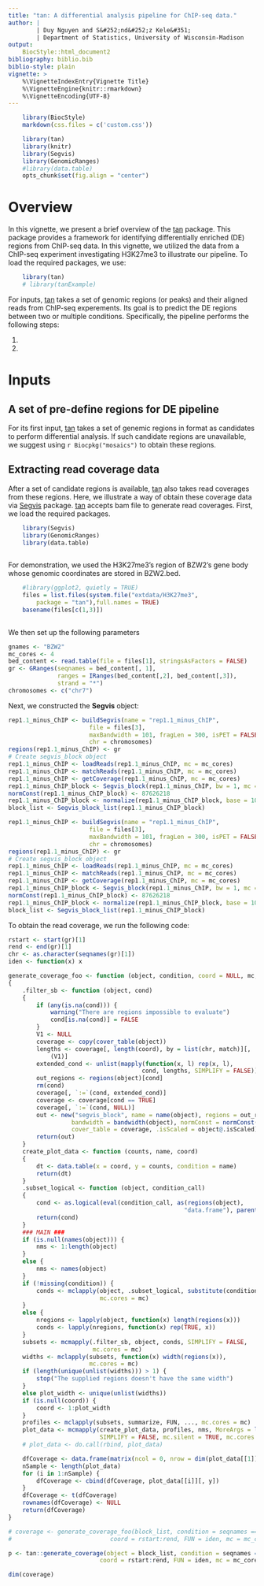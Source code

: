 ```yaml
---
title: "tan: A differential analysis pipeline for ChIP-seq data."
author: |
        | Duy Nguyen and S&#252;nd&#252;z Kele&#351;
        | Department of Statistics, University of Wisconsin-Madison
output: 
    BiocStyle::html_document2
bibliography: biblio.bib    
biblio-style: plain
vignette: >
    %\VignetteIndexEntry{Vignette Title}
    %\VignetteEngine{knitr::rmarkdown}
    %\VignetteEncoding{UTF-8}  
---
```


<meta http-equiv="content-type" content="text/html;charset=utf-8" />

```r

    library(BiocStyle)
    markdown(css.files = c('custom.css'))

```

```r
    library(tan)
    library(knitr)
    library(Segvis)
    library(GenomicRanges)
    #library(data.table)
    opts_chunk$set(fig.align = "center")

```    
# Overview

In this vignette, we present a brief overview of the [tan](https://github.com/duydnguyen/tan/) package. This package provides a framework for identifying differentially enriched (DE) regions from ChIP-seq data. In this vignette, we utilized the data from a ChIP-seq experiment investigating H3K27me3 to illustrate our pipeline. To load the required packages, we use:

```r

    library(tan)
    # library(tanExample)

```

For inputs, [tan](https://github.com/duydnguyen/tan/) takes a set of genomic regions (or peaks) and their aligned reads from ChIP-seq experements. Its goal is to predict the DE regions between two or multiple conditions. Specifically, the pipeline performs the following steps:

1.
2. 

# Inputs

## A set of pre-define regions for DE pipeline
For its first input, [tan](https://github.com/duydnguyen/tan/) takes a set of genemic regions in \code{BED} format as candidates to perform differential analysis. If such candidate regions are unavailable, we suggest using `r Biocpkg("mosaics")` to obtain these regions.

## Extracting read coverage data 
After a set of candidate regions is available, [tan](https://github.com/duydnguyen/tan/) also takes read coverages from these regions. Here, we illustrate a way of obtain these coverage data via [Segvis](https://github.com/duydnguyen/tan-coverage) package. [tan](https://github.com/duydnguyen/tan/) accepts bam file to generate read coverages. First, we load the required packages.

```r
    library(Segvis)
    library(GenomicRanges)
    library(data.table)
    
```   

For demonstration, we used the H3K27me3's region of BZW2's gene body whose genomic coordinates are stored in BZW2.bed.

```r
    #library(ggplot2, quietly = TRUE)
    files = list.files(system.file("extdata/H3K27me3",
        package = "tan"),full.names = TRUE)
    basename(files[c(1,3)])
  
```

We then set up the following parameters 


```r
gnames <- "BZW2"
mc_cores <- 4
bed_content <- read.table(file = files[1], stringsAsFactors = FALSE)
gr <- GRanges(seqnames = bed_content[, 1],
              ranges = IRanges(bed_content[,2], bed_content[,3]), 
              strand = "*")
chromosomes <- c("chr7")

```

Next, we constructed the **Segvis** object:


```r
rep1.1_minus_ChIP <- buildSegvis(name = "rep1.1_minus_ChIP",
                       file = files[3],
                       maxBandwidth = 101, fragLen = 300, isPET = FALSE,
                       chr = chromosomes)
regions(rep1.1_minus_ChIP) <- gr
# Create segvis_block object
rep1.1_minus_ChIP <- loadReads(rep1.1_minus_ChIP, mc = mc_cores)
rep1.1_minus_ChIP <- matchReads(rep1.1_minus_ChIP, mc = mc_cores)
rep1.1_minus_ChIP <- getCoverage(rep1.1_minus_ChIP, mc = mc_cores)
rep1.1_minus_ChIP_block <- Segvis_block(rep1.1_minus_ChIP, bw = 1, mc = mc_cores)
normConst(rep1.1_minus_ChIP_block) <- 87626218
rep1.1_minus_ChIP_block <- normalize(rep1.1_minus_ChIP_block, base = 10^8)
block_list <- Segvis_block_list(rep1.1_minus_ChIP_block)

```

```r
rep1.1_minus_ChIP <- buildSegvis(name = "rep1.1_minus_ChIP",
                       file = files[3],
                       maxBandwidth = 101, fragLen = 300, isPET = FALSE,
                       chr = chromosomes)
regions(rep1.1_minus_ChIP) <- gr
# Create segvis_block object
rep1.1_minus_ChIP <- loadReads(rep1.1_minus_ChIP, mc = mc_cores)
rep1.1_minus_ChIP <- matchReads(rep1.1_minus_ChIP, mc = mc_cores)
rep1.1_minus_ChIP <- getCoverage(rep1.1_minus_ChIP, mc = mc_cores)
rep1.1_minus_ChIP_block <- Segvis_block(rep1.1_minus_ChIP, bw = 1, mc = mc_cores)
normConst(rep1.1_minus_ChIP_block) <- 87626218
rep1.1_minus_ChIP_block <- normalize(rep1.1_minus_ChIP_block, base = 10^8)
block_list <- Segvis_block_list(rep1.1_minus_ChIP_block)
```   

To obtain the read coverage, we run the following code:

```r
rstart <- start(gr)[1]
rend <- end(gr)[1]
chr <- as.character(seqnames(gr)[1])
iden <- function(x) x

generate_coverage_foo <- function (object, condition, coord = NULL, mc, FUN, ...)
{
    .filter_sb <- function (object, cond)
    {
        if (any(is.na(cond))) {
            warning("There are regions impossible to evaluate")
            cond[is.na(cond)] = FALSE
        }
        V1 <- NULL
        coverage <- copy(cover_table(object))
        lengths <- coverage[, length(coord), by = list(chr, match)][,
            (V1)]
        extended_cond <- unlist(mapply(function(x, l) rep(x, l),
                                      cond, lengths, SIMPLIFY = FALSE))
        out_regions <- regions(object)[cond]
        rm(cond)
        coverage[, `:=`(cond, extended_cond)]
        coverage <- coverage[cond == TRUE]
        coverage[, `:=`(cond, NULL)]
        out <- new("segvis_block", name = name(object), regions = out_regions,
                  bandwidth = bandwidth(object), normConst = normConst(object),
                  cover_table = coverage, .isScaled = object@.isScaled)
        return(out)
    }
    create_plot_data <- function (counts, name, coord)
    {
        dt <- data.table(x = coord, y = counts, condition = name)
        return(dt)
    }
    .subset_logical <- function (object, condition_call)
    {
        cond <- as.logical(eval(condition_call, as(regions(object),
                                                  "data.frame"), parent.frame()))
        return(cond)
    }
    ### MAIN ###
    if (is.null(names(object))) {
        nms <- 1:length(object)
    }
    else {
        nms <- names(object)
    }
    if (!missing(condition)) {
        conds <- mclapply(object, .subset_logical, substitute(condition),
                          mc.cores = mc)
    }
    else {
        nregions <- lapply(object, function(x) length(regions(x)))
        conds <- lapply(nregions, function(x) rep(TRUE, x))
    }
    subsets <- mcmapply(.filter_sb, object, conds, SIMPLIFY = FALSE,
                        mc.cores = mc)
    widths <- mclapply(subsets, function(x) width(regions(x)),
                       mc.cores = mc)
    if (length(unique(unlist(widths))) > 1) {
        stop("The supplied regions doesn't have the same width")
    }
    else plot_width <- unique(unlist(widths))
    if (is.null(coord)) {
        coord <- 1:plot_width
    }
    profiles <- mclapply(subsets, summarize, FUN, ..., mc.cores = mc)
    plot_data <- mcmapply(create_plot_data, profiles, nms, MoreArgs = list(coord),
                          SIMPLIFY = FALSE, mc.silent = TRUE, mc.cores = mc, mc.preschedule = TRUE)
    # plot_data <- do.call(rbind, plot_data)

    dfCoverage <- data.frame(matrix(ncol = 0, nrow = dim(plot_data[[1]])[1] ))
    nSample <- length(plot_data)
    for (i in 1:nSample) {
        dfCoverage <- cbind(dfCoverage, plot_data[[i]][, y])
    }
    dfCoverage <- t(dfCoverage)
    rownames(dfCoverage) <- NULL
    return(dfCoverage)
}

# coverage <- generate_coverage_foo(block_list, condition = seqnames == chr & start == rstart,
#                            coord = rstart:rend, FUN = iden, mc = mc_cores)

p <- tan::generate_coverage(object = block_list, condition = seqnames == chr & start == rstart,
                          coord = rstart:rend, FUN = iden, mc = mc_cores)

dim(coverage)

```   
